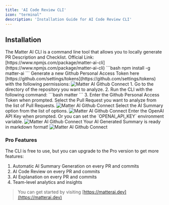 ```yaml
---
title: 'AI Code Review CLI'
icon: "terminal"
description: 'Installation Guide for AI Code Review CLI'
---
```

## Installation

<Note>
The Matter AI CLI is a command line tool that allows you to locally generate PR Description and Checklist. Official Link: [https://www.npmjs.com/package/matter-ai-cli](https://www.npmjs.com/package/matter-ai-cli)
</Note>

<Steps>

<Step title="Install the Matter AI CLI from NPM">
```bash
npm install -g matter-ai
```
</Step>
<Step title="Generate a new Github Personal Access Token (Classic)">
Generate a new Github Personal Access Token here [https://github.com/settings/tokens](https://github.com/settings/tokens) with the following permissions:
<Frame>
<img
  className="block"
  src="/images/cli/matter-cli-github-token.png"
  alt="Matter AI Github Connect"
/>
</Frame>
</Step>
<Step title="Run the CLI">
1. Go to the directory of the repository you want to analyze.
2. Run the CLI with the following command:
```bash
matter
```
3. Enter the Github Personal Access Token when prompted.
</Step>
<Step title="Select the Pull Request">
Select the Pull Request you want to analyze from the list of Pull Requests.
<Frame>
<img
  className="block"
  src="/images/cli/matter-cli-pr-select.png"
  alt="Matter AI Github Connect"
/>
</Frame>
</Step>
<Step title="Select the AI Summary Generation">
Select the AI Summary option from the list of options.
<Frame>
<img
  className="block"
  src="/images/cli/matter-cli-pr-generate-summary.png"
  alt="Matter AI Github Connect"
/>
</Frame>
</Step>
<Step title="Enter OpenAI API Key">
Enter the OpenAI API Key when prompted. Or you can set the `OPENAI_API_KEY` environment variable.
<Frame>
<img
  className="block"
  src="/images/cli/matter-cli-open-ai.png"
  alt="Matter AI Github Connect"
/>
</Frame>
</Step>
<Step title="Your AI Generated Summary is Ready">
Your AI Generated Summary is ready in markdown format!
<Frame>
<img
  className="block"
  src="/images/cli/matter-cli-pr-summary.png"
  alt="Matter AI Github Connect"
/>
</Frame>
</Step>
</Steps>

### Pro Features
The CLI is free to use, but you can upgrade to the Pro version to get more features:
1. Automatic AI Summary Generation on every PR and commits
2. AI Code Review on every PR and commits
3. AI Explanation on every PR and commits
4. Team-level analytics and insights

> You can get started by visiting [https://matterai.dev](https://matterai.dev)